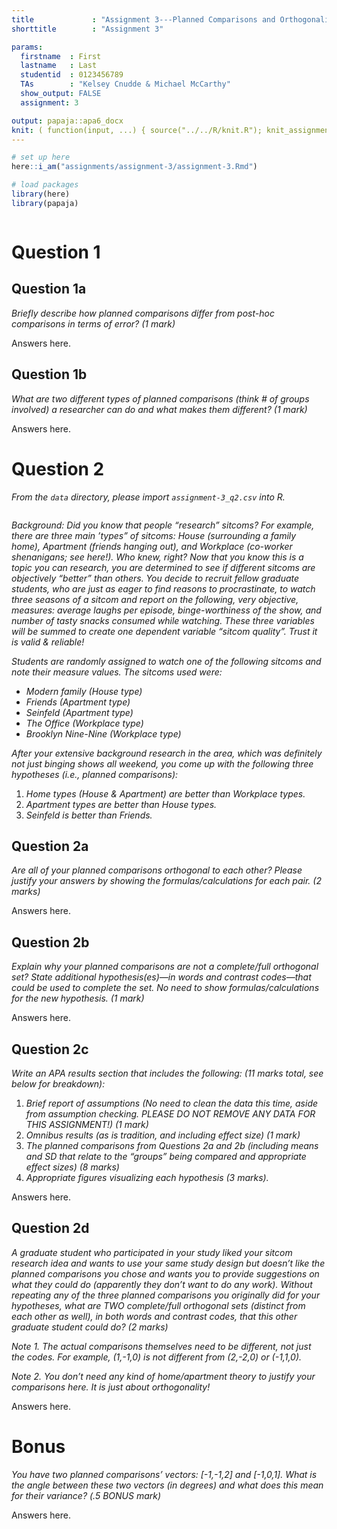 ```yaml
---
title             : "Assignment 3---Planned Comparisons and Orthogonality."
shorttitle        : "Assignment 3"

params:
  firstname  : First
  lastname   : Last
  studentid  : 0123456789
  TAs        : "Kelsey Cnudde & Michael McCarthy"
  show_output: FALSE
  assignment: 3

output: papaja::apa6_docx
knit: ( function(input, ...) { source("../../R/knit.R"); knit_assignment(input, ...) })
---
```


```r
# set up here
here::i_am("assignments/assignment-3/assignment-3.Rmd")

# load packages
library(here)
library(papaja)
```

```r
```

# Question 1

## Question 1a

*Briefly describe how planned comparisons differ from post-hoc comparisons in terms of error? (1 mark) *

Answers here.

\newpage

## Question 1b

*What are two different types of planned comparisons (think # of groups involved) a researcher can do and what makes them different? (1 mark)*

Answers here.

\newpage

# Question 2

*From the `data` directory, please import `assignment-3_q2.csv` into R.*

```r

```

*Background: Did you know that people "research" sitcoms? For example, there are three main 'types" of sitcoms: House (surrounding a family home), Apartment (friends hanging out), and Workplace (co-worker shenanigans; see here!). Who knew, right? Now that you know this is a topic you can research, you are determined to see if different sitcoms are objectively “better” than others. You decide to recruit fellow graduate students, who are just as eager to find reasons to procrastinate, to watch three seasons of a sitcom and report on the following, very objective, measures: average laughs per episode, binge-worthiness of the show, and number of tasty snacks consumed while watching. These three variables will be summed to create one dependent variable "sitcom quality". Trust it is valid & reliable!*

*Students are randomly assigned to watch one of the following sitcoms and note their measure values. The sitcoms used were:*

- *Modern family (House type)*
- *Friends (Apartment type)*
- *Seinfeld (Apartment type)*
- *The Office (Workplace type)*
- *Brooklyn Nine-Nine (Workplace type)*

*After your extensive background research in the area, which was definitely not just binging shows all weekend, you come up with the following three hypotheses (i.e., planned comparisons):*

1. *Home types (House & Apartment) are better than Workplace types.*
2. *Apartment types are better than House types.*
3. *Seinfeld is better than Friends.*

## Question 2a

*Are all of your planned comparisons orthogonal to each other? Please justify your answers by showing the formulas/calculations for each pair. (2 marks)*

Answers here.

\newpage

## Question 2b

*Explain why your planned comparisons are not a complete/full orthogonal set? State additional hypothesis(es)---in words and contrast codes---that could be used to complete the set. No need to show formulas/calculations for the new hypothesis. (1 mark)*

Answers here.

\newpage

## Question 2c

*Write an APA results section that includes the following: (11 marks total, see below for breakdown):*

1. *Brief report of assumptions (No need to clean the data this time, aside from assumption checking. PLEASE DO NOT REMOVE ANY DATA FOR THIS ASSIGNMENT!) (1 mark)*
2. *Omnibus results (as is tradition, and including effect size) (1 mark)*
3. *The planned comparisons from Questions 2a and 2b (including means and SD that relate to the “groups” being compared and appropriate effect sizes) (8 marks)*
4. *Appropriate figures visualizing each hypothesis (3 marks).*

Answers here.

\newpage

## Question 2d

*A graduate student who participated in your study liked your sitcom research idea and wants to use your same study design but doesn’t like the planned comparisons you chose and wants you to provide suggestions on what they could do (apparently they don’t want to do any work). Without repeating any of the three planned comparisons you originally did for your hypotheses, what are TWO complete/full orthogonal sets (distinct from each other as well), in both words and contrast codes, that this other graduate student could do? (2 marks)*

*Note 1. The actual comparisons themselves need to be different, not just the codes. For example, (1,-1,0) is not different from (2,-2,0) or (-1,1,0).*

*Note 2. You don’t need any kind of home/apartment theory to justify your comparisons here. It is just about orthogonality!*

Answers here.

\newpage

# Bonus

*You have two planned comparisons’ vectors: [-1,-1,2] and [-1,0,1]. What is the angle between these two vectors (in degrees) and what does this mean for their variance? (.5 BONUS mark)*

Answers here.

